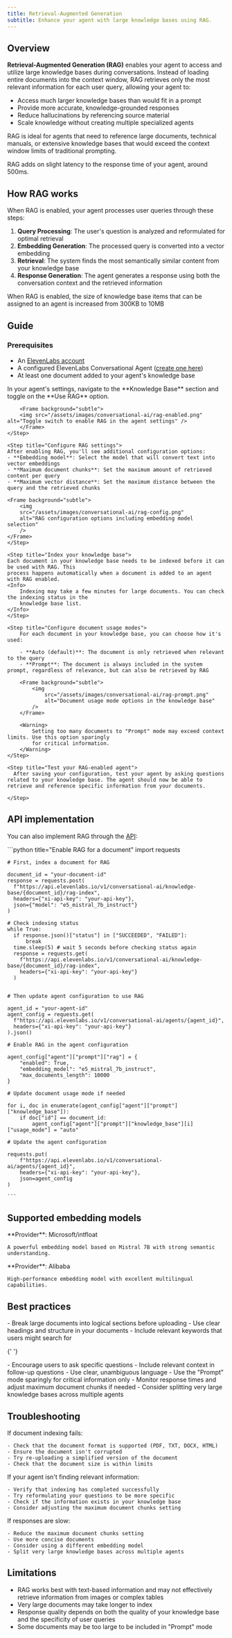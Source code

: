```yaml
---
title: Retrieval-Augmented Generation
subtitle: Enhance your agent with large knowledge bases using RAG.
---
```


## Overview

**Retrieval-Augmented Generation (RAG)** enables your agent to access and utilize large knowledge bases during conversations. Instead of loading entire documents into the context window, RAG retrieves only the most relevant information for each user query, allowing your agent to:

- Access much larger knowledge bases than would fit in a prompt
- Provide more accurate, knowledge-grounded responses
- Reduce hallucinations by referencing source material
- Scale knowledge without creating multiple specialized agents

<Info>
  RAG is ideal for agents that need to reference large documents, technical manuals, or extensive
  knowledge bases that would exceed the context window limits of traditional prompting.
</Info>

<Warning>RAG adds on slight latency to the response time of your agent, around 500ms.</Warning>

## How RAG works

When RAG is enabled, your agent processes user queries through these steps:

1. **Query Processing**: The user's question is analyzed and reformulated for optimal retrieval
2. **Embedding Generation**: The processed query is converted into a vector embedding
3. **Retrieval**: The system finds the most semantically similar content from your knowledge base
4. **Response Generation**: The agent generates a response using both the conversation context and the retrieved information

<Note>
  When RAG is enabled, the size of knowledge base items that can be assigned to an agent is
  increased from 300KB to 10MB
</Note>

## Guide

### Prerequisites

- An [ElevenLabs account](https://elevenlabs.io)
- A configured ElevenLabs Conversational Agent ([create one here](/docs/conversational-ai/quickstart))
- At least one document added to your agent's knowledge base

<Steps>
    <Step title="Enable RAG for your agent">
        In your agent's settings, navigate to the **Knowledge Base** section and toggle on the **Use RAG** option.
        
        <Frame background="subtle">
        <img src="/assets/images/conversational-ai/rag-enabled.png" alt="Toggle switch to enable RAG in the agent settings" />
        </Frame>
    </Step>

    <Step title="Configure RAG settings">
    After enabling RAG, you'll see additional configuration options:
    - **Embedding model**: Select the model that will convert text into vector embeddings
    - **Maximum document chunks**: Set the maximum amount of retrieved content per query
    - **Maximum vector distance**: Set the maximum distance between the query and the retrieved chunks

    <Frame background="subtle">
        <img
        src="/assets/images/conversational-ai/rag-config.png"
        alt="RAG configuration options including embedding model selection"
        />
    </Frame>
    </Step>

    <Step title="Index your knowledge base">
    Each document in your knowledge base needs to be indexed before it can be used with RAG. This
    process happens automatically when a document is added to an agent with RAG enabled.
    <Info>
        Indexing may take a few minutes for large documents. You can check the indexing status in the
        knowledge base list.
    </Info>
    </Step>

    <Step title="Configure document usage modes">
        For each document in your knowledge base, you can choose how it's used:

        - **Auto (default)**: The document is only retrieved when relevant to the query
        - **Prompt**: The document is always included in the system prompt, regardless of relevance, but can also be retrieved by RAG

        <Frame background="subtle">
            <img
                src="/assets/images/conversational-ai/rag-prompt.png"
                alt="Document usage mode options in the knowledge base"
            />
        </Frame>

        <Warning>
            Setting too many documents to "Prompt" mode may exceed context limits. Use this option sparingly
            for critical information.
        </Warning>
    </Step>

    <Step title="Test your RAG-enabled agent">
      After saving your configuration, test your agent by asking questions related to your knowledge base. The agent should now be able to retrieve and reference specific information from your documents.

    </Step>

</Steps>

## API implementation

You can also implement RAG through the [API](/docs/api-reference/knowledge-base/rag-index-status):

<CodeBlocks>
    ```python title="Enable RAG for a document"
    import requests

    # First, index a document for RAG

    document_id = "your-document-id"
    response = requests.post(
      f"https://api.elevenlabs.io/v1/conversational-ai/knowledge-base/{document_id}/rag-index",
      headers={"xi-api-key": "your-api-key"},
      json={"model": "e5_mistral_7b_instruct"}
    )

    # Check indexing status
    while True:
      if response.json()["status"] in ["SUCCEEDED", "FAILED"]:
          break
      time.sleep(5) # wait 5 seconds before checking status again
      response = requests.get(
        f"https://api.elevenlabs.io/v1/conversational-ai/knowledge-base/{document_id}/rag-index",
        headers={"xi-api-key": "your-api-key"}
      )


    # Then update agent configuration to use RAG

    agent_id = "your-agent-id"
    agent_config = requests.get(
      f"https://api.elevenlabs.io/v1/conversational-ai/agents/{agent_id}",
      headers={"xi-api-key": "your-api-key"}
    ).json()

    # Enable RAG in the agent configuration

    agent_config["agent"]["prompt"]["rag"] = {
        "enabled": True,
        "embedding_model": "e5_mistral_7b_instruct",
        "max_documents_length": 10000
    }

    # Update document usage mode if needed

    for i, doc in enumerate(agent_config["agent"]["prompt"]["knowledge_base"]):
        if doc["id"] == document_id:
            agent_config["agent"]["prompt"]["knowledge_base"][i]["usage_mode"] = "auto"

    # Update the agent configuration

    requests.put(
        f"https://api.elevenlabs.io/v1/conversational-ai/agents/{agent_id}",
        headers={"xi-api-key": "your-api-key"},
        json=agent_config
    )

    ```

</CodeBlocks>

## Supported embedding models

<CardGroup cols={2}>
  <Card title="e5_mistral_7b_instruct">
    **Provider**: Microsoft/intfloat

    A powerful embedding model based on Mistral 7B with strong semantic understanding.

  </Card>
  <Card title="gte_Qwen2_15B_instruct">
    **Provider**: Alibaba

    High-performance embedding model with excellent multilingual capabilities.

  </Card>
</CardGroup>

## Best practices

<AccordionGroup>
  <Accordion title="Document preparation">
    - Break large documents into logical sections before uploading
    - Use clear headings and structure in your documents
    - Include relevant keywords that users might search for
  </Accordion>

{' '}

<Accordion title="Query formulation">
  - Encourage users to ask specific questions - Include relevant context in follow-up questions -
  Use clear, unambiguous language
</Accordion>

  <Accordion title="Performance optimization">
    - Use the "Prompt" mode sparingly for critical information only
    - Monitor response times and adjust maximum document chunks if needed
    - Consider splitting very large knowledge bases across multiple agents
  </Accordion>
</AccordionGroup>

## Troubleshooting

<AccordionGroup>
  <Accordion title="Document indexing fails">
    If document indexing fails:

    - Check that the document format is supported (PDF, TXT, DOCX, HTML)
    - Ensure the document isn't corrupted
    - Try re-uploading a simplified version of the document
    - Check that the document size is within limits

  </Accordion>

  <Accordion title="Agent doesn't retrieve relevant information">
    If your agent isn't finding relevant information:

    - Verify that indexing has completed successfully
    - Try reformulating your questions to be more specific
    - Check if the information exists in your knowledge base
    - Consider adjusting the maximum document chunks setting

  </Accordion>

  <Accordion title="Slow response times">
    If responses are slow:

    - Reduce the maximum document chunks setting
    - Use more concise documents
    - Consider using a different embedding model
    - Split very large knowledge bases across multiple agents

  </Accordion>
</AccordionGroup>

## Limitations

- RAG works best with text-based information and may not effectively retrieve information from images or complex tables
- Very large documents may take longer to index
- Response quality depends on both the quality of your knowledge base and the specificity of user queries
- Some documents may be too large to be included in "Prompt" mode
